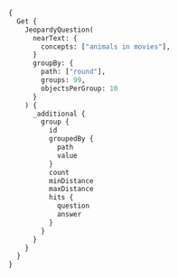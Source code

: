 
<Tabs groupId="languages">
  <TabItem value="graphql" label="GraphQL">

```graphql
{
  Get {
    JeopardyQuestion(
      nearText: {
        concepts: ["animals in movies"],
      }
      groupBy: {
        path: ["round"],
        groups: 99,
        objectsPerGroup: 10
      }
    ) {
      _additional {
        group {
          id
          groupedBy {
            path
            value
          }
          count
          minDistance
          maxDistance
          hits {
            question
            answer
          }
        }
      }
    }
  }
}
```

  </TabItem>

  <TabItem value="py" label="Python">


<FilteredTextBlock
  text={PythonCode}
  startMarker="# groupBy"
  endMarker="# where"
  language="python"
/>

  </TabItem>

  <TabItem value="ts" label="TypeScript">


<FilteredTextBlock
  text={TypeScriptCode}
  startMarker="// groupBy"
  endMarker="// where"
  language="typescript"
/>

  </TabItem>

</Tabs>

